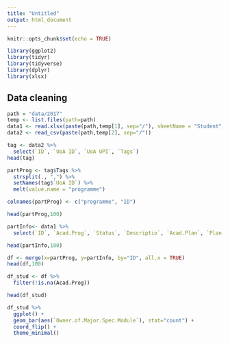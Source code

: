 ```yaml
---
title: "Untitled"
output: html_document
---
```


```r
knitr::opts_chunk$set(echo = TRUE)

library(ggplot2)
library(tidyr)
library(tidyverse)
library(dplyr)
library(xlsx)
```

## Data cleaning

```r
path = "data/2017"
temp <- list.files(path=path)
data1 <- read.xlsx(paste(path,temp[1], sep="/"), sheetName = "Student", startRow = 2)
data2 <- read_csv(paste(path,temp[2], sep="/"))
```

```r
tag <- data2 %>% 
  select(`ID`, `UoA ID`, `UoA UPI`, `Tags`)
head(tag)
```

```r
partProg <- tag$Tags %>% 
  strsplit(., ",") %>% 
  setNames(tag$`UoA ID`) %>% 
  melt(value.name = "programme")

colnames(partProg) <- c("programme", "ID")

head(partProg,100)
```

```r
partInfo<- data1 %>% 
  select(`ID`, `Acad.Prog`, `Status`, `Descriptio`, `Acad.Plan`, `Plan.Description`, `Owner.of.Major.Spec.Module`)

head(partInfo,100)
```

```r
df <- merge(x=partProg, y=partInfo, by="ID", all.x = TRUE)
head(df,100)
```


```r
df_stud <- df %>% 
  filter(!is.na(Acad.Prog))

head(df_stud)
```

```r
df_stud %>% 
  ggplot() +
  geom_bar(aes(`Owner.of.Major.Spec.Module`), stat="count") +
  coord_flip() +
  theme_minimal()
```

